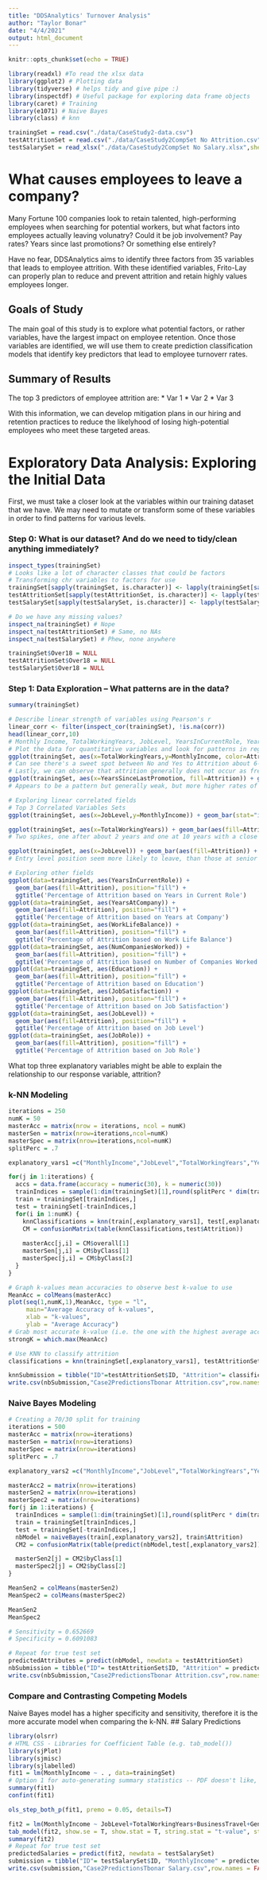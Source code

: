 ```yaml
---
title: "DDSAnalytics' Turnover Analysis"
author: "Taylor Bonar"
date: "4/4/2021"
output: html_document
---
```


```r

knitr::opts_chunk$set(echo = TRUE)

library(readxl) #To read the xlsx data
library(ggplot2) # Plotting data
library(tidyverse) # helps tidy and give pipe :)
library(inspectdf) # Useful package for exploring data frame objects
library(caret) # Training
library(e1071) # Naive Bayes
library(class) # knn

trainingSet = read.csv("./data/CaseStudy2-data.csv")
testAttritionSet = read.csv("./data/CaseStudy2CompSet No Attrition.csv")
testSalarySet = read_xlsx("./data/CaseStudy2CompSet No Salary.xlsx",sheet=1)

```
# What causes employees to leave a company?
Many Fortune 100 companies look to retain talented, high-performing employees when searching for potential workers, but what factors into employees actually leaving volunatry? Could it be job involvement? Pay rates? Years since last promotions? Or something else entirely?

Have no fear, DDSAnalytics aims to identify three factors from 35 variables that leads to employee attrition. With these identified variables, Frito-Lay can properly plan to reduce and prevent attrition and retain highly values employees longer.

## Goals of Study
The main goal of this study is to explore what potential factors, or rather variables, have the largest impact on employee retention. Once those variables are identified, we will use them to create prediction classification models that identify key predictors that lead to employee turnoverr rates.

## Summary of Results
The top 3 predictors of employee attrition are:
* Var 1
* Var 2
* Var 3

With this information, we can develop mitigation plans in our hiring and retention practices to reduce the likelyhood of losing high-potential employees who meet these targeted areas.

# Exploratory Data Analysis: Exploring the Initial Data
First, we must take a closer look at the variables within our training dataset that we have. We may need to mutate or transform some of these variables in order to find patterns for various levels.

### Step 0: What is our dataset? And do we need to tidy/clean anything immediately?
```r
inspect_types(trainingSet) 
# Looks like a lot of character classes that could be factors
# Transforming chr variables to factors for use
trainingSet[sapply(trainingSet, is.character)] <- lapply(trainingSet[sapply(trainingSet, is.character)], as.factor)
testAttritionSet[sapply(testAttritionSet, is.character)] <- lapply(testAttritionSet[sapply(testAttritionSet, is.character)], as.factor)
testSalarySet[sapply(testSalarySet, is.character)] <- lapply(testSalarySet[sapply(testSalarySet, is.character)], as.factor)

# Do we have any missing values?
inspect_na(trainingSet) # Nope
inspect_na(testAttritionSet) # Same, no NAs
inspect_na(testSalarySet) # Phew, none anywhere

trainingSet$Over18 = NULL
testAttritionSet$Over18 = NULL
testSalarySet$Over18 = NULL
```

### Step 1: Data Exploration -- What patterns are in the data?
```r
summary(trainingSet)

# Describe linear strength of variables using Pearson's r
linear_corr <- filter(inspect_cor(trainingSet), !is.na(corr))
head(linear_corr,10)
# Monthly Income, TotalWorkingYears, JobLevel, YearsInCurrentRole, YearsAtCompany, PerformanceRating, PercenSalaryHike, YearsWithCurrManager, and Age have strong linear correlation, which should affect models
# Plot the data for quantitative variables and look for patterns in regards to qualitative variables
ggplot(trainingSet, aes(x=TotalWorkingYears,y=MonthlyIncome, color=Attrition)) + geom_point() + geom_smooth(method = "lm",formula = y~x)
# Can see there's a sweet spot between No and Yes to Attrition about 6-7 years for those who make under 4,000/month and additionally, that employee turnover rate is higher than no attrition. Could this be a potential issue for those who make more starting out and see a lower increase in promotions/raises?
# Lastly, we can observe that attrition generally does not occur as frequently as total working years and monthly income increases.
ggplot(trainingSet, aes(x=YearsSinceLastPromotion, fill=Attrition)) + geom_histogram() #+ geom_density(alpha=.2, fill="blue")
# Appears to be a pattern but generally weak, but more higher rates of attrition for those with 2.5 years or less of promotion

# Exploring linear correlated fields
# Top 3 Correlated Variables Sets
ggplot(trainingSet, aes(x=JobLevel,y=MonthlyIncome)) + geom_bar(stat="identity", aes(fill=Attrition)) + ggtitle("Job Level vs. Monthly Income", subtitle = "Attrition Overview" )

ggplot(trainingSet, aes(x=TotalWorkingYears)) + geom_bar(aes(fill=Attrition)) + ggtitle("Attrition vs. Total Working Year", subtitle = "Attrition Overview" )
# Two spikes, one after about 2 years and one at 10 years with a close 6 years

ggplot(trainingSet, aes(x=JobLevel)) + geom_bar(aes(fill=Attrition)) + ggtitle("Job Level vs. Monthly Income", subtitle = "Attrition Overview" )
# Entry level position seem more likely to leave, than those at senior level

# Exploring other fields
ggplot(data=trainingSet, aes(YearsInCurrentRole)) +
  geom_bar(aes(fill=Attrition), position="fill") +
  ggtitle('Percentage of Attrition based on Years in Current Role')
ggplot(data=trainingSet, aes(YearsAtCompany)) +
  geom_bar(aes(fill=Attrition), position="fill") +
  ggtitle('Percentage of Attrition based on Years at Company')
ggplot(data=trainingSet, aes(WorkLifeBalance)) +
  geom_bar(aes(fill=Attrition), position="fill") +
  ggtitle('Percentage of Attrition based on Work Life Balance')
ggplot(data=trainingSet, aes(NumCompaniesWorked)) +
  geom_bar(aes(fill=Attrition), position="fill") +
  ggtitle('Percentage of Attrition based on Number of Companies Worked')
ggplot(data=trainingSet, aes(Education)) +
  geom_bar(aes(fill=Attrition), position="fill") +
  ggtitle('Percentage of Attrition based on Education')
ggplot(data=trainingSet, aes(JobSatisfaction)) +
  geom_bar(aes(fill=Attrition), position="fill") +
  ggtitle('Percentage of Attrition based on Job Satisfaction')
ggplot(data=trainingSet, aes(JobLevel)) +
  geom_bar(aes(fill=Attrition), position="fill") +
  ggtitle('Percentage of Attrition based on Job Level')
ggplot(data=trainingSet, aes(JobRole)) +
  geom_bar(aes(fill=Attrition), position="fill") +
  ggtitle('Percentage of Attrition based on Job Role')

```

What top three explanatory variables might be able to explain the relationship to our response variable, attrition?

### k-NN Modeling
```r
iterations = 250
numK = 50
masterAcc = matrix(nrow = iterations, ncol = numK)
masterSen = matrix(nrow=iterations,ncol=numK)
masterSpec = matrix(nrow=iterations,ncol=numK)
splitPerc = .7

explanatory_vars1 =c("MonthlyIncome","JobLevel","TotalWorkingYears","YearsInCurrentRole","YearsAtCompany","YearsWithCurrManager")

for(j in 1:iterations) {
  accs = data.frame(accuracy = numeric(30), k = numeric(30))
  trainIndices = sample(1:dim(trainingSet)[1],round(splitPerc * dim(trainingSet)[1]))
  train = trainingSet[trainIndices,]
  test = trainingSet[-trainIndices,]
  for(i in 1:numK) {
    knnClassifications = knn(train[,explanatory_vars1], test[,explanatory_vars1], train$Attrition, k=i, prob = T)
    CM = confusionMatrix(table(knnClassifications,test$Attrition))
    
    masterAcc[j,i] = CM$overall[1]
    masterSen[j,i] = CM$byClass[1]
    masterSpec[j,i] = CM$byClass[2]
  }
}

# Graph k-values mean accuracies to observe best k-value to use
MeanAcc = colMeans(masterAcc)
plot(seq(1,numK,1),MeanAcc, type = "l",
     main="Average Accuracy of k-values",
     xlab = "k-values",
     ylab = "Average Accuracy")
# Grab most accurate k-value (i.e. the one with the highest average accuracy)
strongK = which.max(MeanAcc)

# Use KNN to classify attrition
classifications = knn(trainingSet[,explanatory_vars1], testAttritionSet[,explanatory_vars1], trainingSet$Attrition, k = strongK, prob=T)

knnSubmission = tibble("ID"=testAttritionSet$ID, "Attrition"= classifications)
write.csv(nbSubmission,"Case2PredictionsTbonar Attrition.csv",row.names = FALSE)

```
### Naive Bayes Modeling
```r
# Creating a 70/30 split for training
iterations = 500
masterAcc = matrix(nrow=iterations)
masterSen = matrix(nrow=iterations)
masterSpec = matrix(nrow=iterations)
splitPerc = .7

explanatory_vars2 =c("MonthlyIncome","JobLevel","TotalWorkingYears","YearsInCurrentRole","YearsAtCompany","YearsWithCurrManager")

masterAcc2 = matrix(nrow=iterations)
masterSen2 = matrix(nrow=iterations)
masterSpec2 = matrix(nrow=iterations)
for(j in 1:iterations) {
  trainIndices = sample(1:dim(trainingSet)[1],round(splitPerc * dim(trainingSet)[1]))
  train = trainingSet[trainIndices,]
  test = trainingSet[-trainIndices,]
  nbModel = naiveBayes(train[,explanatory_vars2], train$Attrition)
  CM2 = confusionMatrix(table(predict(nbModel,test[,explanatory_vars2]),test$Attrition))

  masterSen2[j] = CM2$byClass[1]
  masterSpec2[j] = CM2$byClass[2]
}

MeanSen2 = colMeans(masterSen2)
MeanSpec2 = colMeans(masterSpec2)

MeanSen2
MeanSpec2

# Sensitivity = 0.652669
# Specificity = 0.6091083

# Repeat for true test set
predictedAttributes = predict(nbModel, newdata = testAttritionSet)
nbSubmission = tibble("ID"= testAttritionSet$ID, "Attrition" = predictedAttributes)
write.csv(nbSubmission,"Case2PredictionsTbonar Attrition.csv",row.names = FALSE)
```
### Compare and Contrasting Competing Models
Naive Bayes model has a higher specificity and sensitivity, therefore it is the more accurate model when comparing the k-NN.
## Salary Predictions
```r
library(olsrr)
# HTML CSS - Libraries for Coefficient Table (e.g. tab_model())
library(sjPlot)
library(sjmisc)
library(sjlabelled)
fit1 = lm(MonthlyIncome ~ . , data=trainingSet)
# Option 1 for auto-generating summary statistics -- PDF doesn't like, good for HTML quick referencing
summary(fit1)
confint(fit1)

ols_step_both_p(fit1, premo = 0.05, details=T)

fit2 = lm(MonthlyIncome ~ JobLevel+TotalWorkingYears+BusinessTravel+Gender+DailyRate+MonthlyRate, data=trainingSet)
tab_model(fit2, show.se = T, show.stat = T, string.stat = "t-value", string.p = "p-value", string.se = "Std. Error", pred.labels = c("Intercept", "Sq. Ft. of Living Area"))
summary(fit2)
# Repeat for true test set
predictedSalaries = predict(fit2, newdata = testSalarySet)
submission = tibble("ID"= testSalarySet$ID, "MonthlyIncome" = predictedSalaries)
write.csv(submission,"Case2PredictionsTbonar Salary.csv",row.names = FALSE)
```
